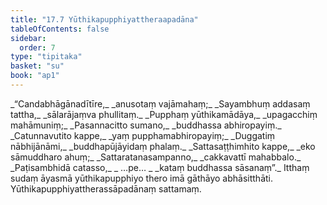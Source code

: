 ```yaml
---
title: "17.7 Yūthikapupphiyattheraapadāna"
tableOfContents: false
sidebar:
  order: 7
type: "tipitaka"
basket: "su"
book: "ap1"
---
```



<DynamicBreadcrumb />

<Division number="33" book="ap1" bookNo="20" page="204">

<Paragraph number="2477" type="verses" book="ap1">
_“Candabhāgānadītīre,_  
_anusotaṃ vajāmahaṃ;_  
_Sayambhuṃ addasaṃ tattha,_  
_sālarājaṃva phullitaṃ._  

</Paragraph>

</Division>
<Division number="34" book="ap1" bookNo="20" page="204">

<Paragraph number="2478" type="verses" book="ap1">
_Pupphaṃ yūthikamādāya,_  
_upagacchiṃ mahāmuniṃ;_  
_Pasannacitto sumano,_  
_buddhassa abhiropayiṃ._  

</Paragraph>

</Division>
<Division number="35" book="ap1" bookNo="20" page="204">

<Paragraph number="2479" type="verses" book="ap1">
_Catunnavutito kappe,_  
_yaṃ pupphamabhiropayiṃ;_  
_Duggatiṃ nābhijānāmi,_  
_buddhapūjāyidaṃ phalaṃ._  

</Paragraph>

</Division>
<Division number="36" book="ap1" bookNo="20" page="204">

<Paragraph number="2480" type="verses" book="ap1">
_Sattasaṭṭhimhito kappe,_  
_eko sāmuddharo ahuṃ;_  
_Sattaratanasampanno,_  
_cakkavattī mahabbalo._  

</Paragraph>

</Division>
<Division number="37" book="ap1" bookNo="20" page="204">

<Paragraph number="2481" type="verses" book="ap1">
_Paṭisambhidā catasso,_  
_ …pe… _  
_kataṃ buddhassa sāsanaṃ”._  

</Paragraph>

<Paragraph number="2482" book="ap1">
Itthaṃ sudaṃ āyasmā yūthikapupphiyo thero imā gāthāyo abhāsitthāti.

</Paragraph>
</Division>

<Paragraph number="2483" type="center" book="ap1">
Yūthikapupphiyattherassāpadānaṃ sattamaṃ.
</Paragraph>